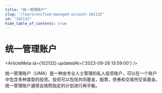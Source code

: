 ```yaml
---
title: "统一管理账户"
slug: "/learn/unified-managed-account-102132"
id: "102132"
hide_table_of_contents: true
---
```



# 统一管理账户

<ArticleMeta id={102132} updatedAt={'2023-09-26 13:59:00'} />
<div className='border-solid border-b border-t-0 my-4 border-[var(--ifm-color-gray-300)]' />

统一管理账户（UMA）是一种由专业人士管理的私人投资账户，可以在一个账户中包含多种类型的投资。投资可以包括共同基金，股票，债券和交易所交易基金。统一管理账户通常会按照指定的计划进行再平衡。
